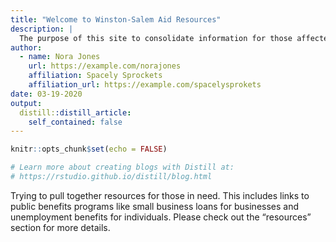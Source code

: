 ```yaml
---
title: "Welcome to Winston-Salem Aid Resources"
description: |
  The purpose of this site to consolidate information for those affected by Covid-19.
author:
  - name: Nora Jones 
    url: https://example.com/norajones
    affiliation: Spacely Sprockets
    affiliation_url: https://example.com/spacelysprokets
date: 03-19-2020
output:
  distill::distill_article:
    self_contained: false
---
```


```r
knitr::opts_chunk$set(echo = FALSE)

# Learn more about creating blogs with Distill at:
# https://rstudio.github.io/distill/blog.html

```

Trying to pull together resources for those in need.
This includes links to public benefits programs like small business loans for businesses and unemployment benefits for individuals. 
Please check out the "resources" section for more details.

